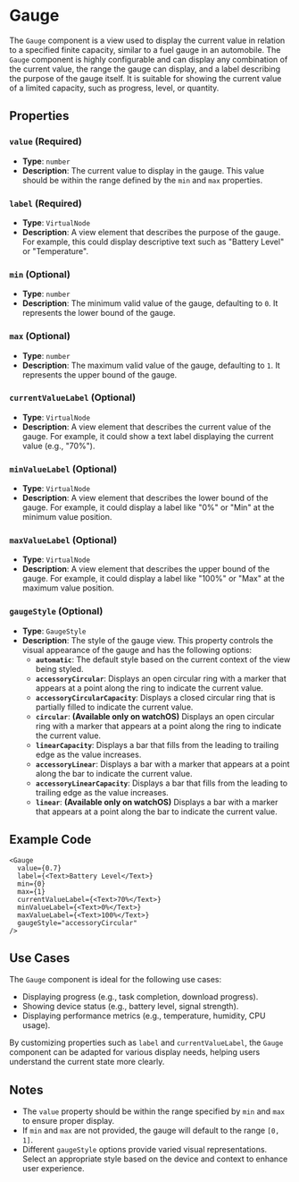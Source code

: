 # Gauge 
        
The `Gauge` component is a view used to display the current value in relation to a specified finite capacity, similar to a fuel gauge in an automobile. The `Gauge` component is highly configurable and can display any combination of the current value, the range the gauge can display, and a label describing the purpose of the gauge itself. It is suitable for showing the current value of a limited capacity, such as progress, level, or quantity.

## Properties

### `value` (Required)
- **Type**: `number`
- **Description**: The current value to display in the gauge. This value should be within the range defined by the `min` and `max` properties.

### `label` (Required)
- **Type**: `VirtualNode`
- **Description**: A view element that describes the purpose of the gauge. For example, this could display descriptive text such as "Battery Level" or "Temperature".

### `min` (Optional)
- **Type**: `number`
- **Description**: The minimum valid value of the gauge, defaulting to `0`. It represents the lower bound of the gauge.

### `max` (Optional)
- **Type**: `number`
- **Description**: The maximum valid value of the gauge, defaulting to `1`. It represents the upper bound of the gauge.

### `currentValueLabel` (Optional)
- **Type**: `VirtualNode`
- **Description**: A view element that describes the current value of the gauge. For example, it could show a text label displaying the current value (e.g., "70%").

### `minValueLabel` (Optional)
- **Type**: `VirtualNode`
- **Description**: A view element that describes the lower bound of the gauge. For example, it could display a label like "0%" or "Min" at the minimum value position.

### `maxValueLabel` (Optional)
- **Type**: `VirtualNode`
- **Description**: A view element that describes the upper bound of the gauge. For example, it could display a label like "100%" or "Max" at the maximum value position.

### `gaugeStyle` (Optional)
- **Type**: `GaugeStyle`
- **Description**: The style of the gauge view. This property controls the visual appearance of the gauge and has the following options:
  - **`automatic`**: The default style based on the current context of the view being styled.
  - **`accessoryCircular`**: Displays an open circular ring with a marker that appears at a point along the ring to indicate the current value.
  - **`accessoryCircularCapacity`**: Displays a closed circular ring that is partially filled to indicate the current value.
  - **`circular`**: **(Available only on watchOS)** Displays an open circular ring with a marker that appears at a point along the ring to indicate the current value.
  - **`linearCapacity`**: Displays a bar that fills from the leading to trailing edge as the value increases.
  - **`accessoryLinear`**: Displays a bar with a marker that appears at a point along the bar to indicate the current value.
  - **`accessoryLinearCapacity`**: Displays a bar that fills from the leading to trailing edge as the value increases.
  - **`linear`**: **(Available only on watchOS)** Displays a bar with a marker that appears at a point along the bar to indicate the current value.

## Example Code

```tsx
<Gauge
  value={0.7}
  label={<Text>Battery Level</Text>}
  min={0}
  max={1}
  currentValueLabel={<Text>70%</Text>}
  minValueLabel={<Text>0%</Text>}
  maxValueLabel={<Text>100%</Text>}
  gaugeStyle="accessoryCircular"
/>
```

## Use Cases

The `Gauge` component is ideal for the following use cases:
- Displaying progress (e.g., task completion, download progress).
- Showing device status (e.g., battery level, signal strength).
- Displaying performance metrics (e.g., temperature, humidity, CPU usage).

By customizing properties such as `label` and `currentValueLabel`, the `Gauge` component can be adapted for various display needs, helping users understand the current state more clearly.

## Notes
- The `value` property should be within the range specified by `min` and `max` to ensure proper display.
- If `min` and `max` are not provided, the gauge will default to the range `[0, 1]`.
- Different `gaugeStyle` options provide varied visual representations. Select an appropriate style based on the device and context to enhance user experience.